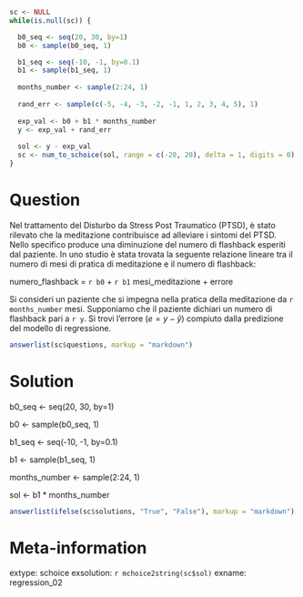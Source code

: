 ```r
sc <- NULL
while(is.null(sc)) {

  b0_seq <- seq(20, 30, by=1)
  b0 <- sample(b0_seq, 1)

  b1_seq <- seq(-10, -1, by=0.1)
  b1 <- sample(b1_seq, 1)
  
  months_number <- sample(2:24, 1)
  
  rand_err <- sample(c(-5, -4, -3, -2, -1, 1, 2, 3, 4, 5), 1)
  
  exp_val <- b0 + b1 * months_number 
  y <- exp_val + rand_err
  
  sol <- y - exp_val
  sc <- num_to_schoice(sol, range = c(-20, 20), delta = 1, digits = 0)
}
```

Question
========
Nel trattamento del Disturbo da Stress Post Traumatico (PTSD), è stato rilevato che la meditazione contribuisce ad alleviare i sintomi del PTSD. Nello specifico produce una diminuzione del numero di flashback esperiti dal paziente. In uno studio è stata trovata la seguente relazione lineare tra il numero di mesi di pratica di meditazione e il numero di flashback:

numero_flashback = `r b0` + `r b1` mesi_meditazione + errore

Si consideri un paziente che si impegna nella pratica della meditazione da `r months_number` mesi. Supponiamo che il paziente dichiari un numero di flashback pari a `r y`. Si trovi l'errore ($e = y - \hat{y}$) compiuto dalla predizione del modello di regressione.


```r
answerlist(sc$questions, markup = "markdown")
```


Solution
========

  b0_seq <- seq(20, 30, by=1)
  
  b0 <- sample(b0_seq, 1)

  b1_seq <- seq(-10, -1, by=0.1)
  
  b1 <- sample(b1_seq, 1)
  
  months_number <- sample(2:24, 1)
  
  sol <- b1 * months_number 

```r
answerlist(ifelse(sc$solutions, "True", "False"), markup = "markdown")
```

Meta-information
================
extype: schoice
exsolution: `r mchoice2string(sc$sol)`
exname: regression_02
